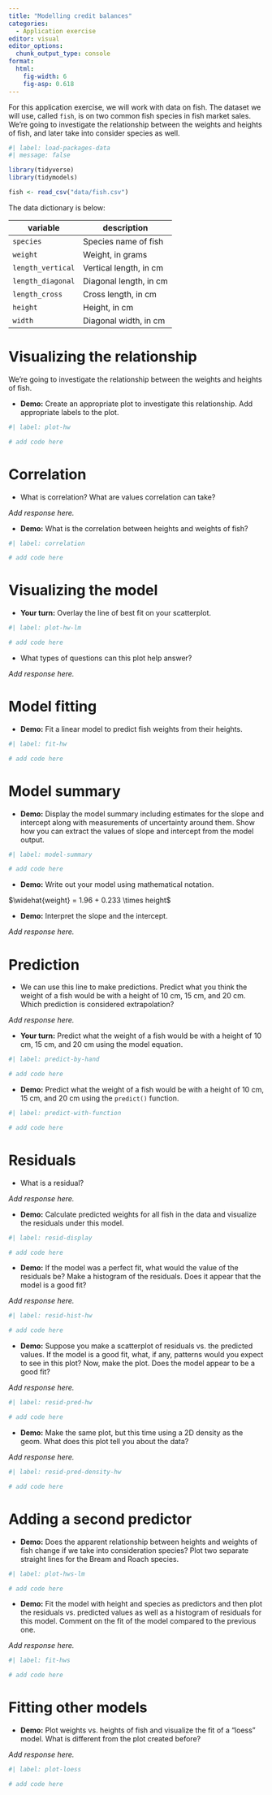 ```yaml
---
title: "Modelling credit balances"
categories: 
  - Application exercise
editor: visual
editor_options: 
  chunk_output_type: console
format: 
  html:
    fig-width: 6
    fig-asp: 0.618
---
```


For this application exercise, we will work with data on fish. The dataset we will use, called `fish`, is on two common fish species in fish market sales. We're going to investigate the relationship between the weights and heights of fish, and later take into consider species as well.

```r
#| label: load-packages-data
#| message: false

library(tidyverse)
library(tidymodels)

fish <- read_csv("data/fish.csv")
```

The data dictionary is below:

| **variable**      | **description**        |
|-------------------|------------------------|
| `species`         | Species name of fish   |
| `weight`          | Weight, in grams       |
| `length_vertical` | Vertical length, in cm |
| `length_diagonal` | Diagonal length, in cm |
| `length_cross`    | Cross length, in cm    |
| `height`          | Height, in cm          |
| `width`           | Diagonal width, in cm  |

# Visualizing the relationship

We're going to investigate the relationship between the weights and heights of fish.

-   **Demo:** Create an appropriate plot to investigate this relationship. Add appropriate labels to the plot.

```r
#| label: plot-hw

# add code here
```

# Correlation

-   What is correlation? What are values correlation can take?

*Add response here.*

-   **Demo:** What is the correlation between heights and weights of fish?

```r
#| label: correlation

# add code here
```

# Visualizing the model

-   **Your turn:** Overlay the line of best fit on your scatterplot.

```r
#| label: plot-hw-lm

# add code here
```

-   What types of questions can this plot help answer?

*Add response here.*

# Model fitting

-   **Demo:** Fit a linear model to predict fish weights from their heights.

```r
#| label: fit-hw

# add code here
```

# Model summary

-   **Demo:** Display the model summary including estimates for the slope and intercept along with measurements of uncertainty around them. Show how you can extract the values of slope and intercept from the model output.

```r
#| label: model-summary

# add code here
```

-   **Demo:** Write out your model using mathematical notation.

$\widehat{weight} = 1.96 + 0.233 \times height$

-   **Demo:** Interpret the slope and the intercept.

*Add response here.*

# Prediction

-   We can use this line to make predictions. Predict what you think the weight of a fish would be with a height of 10 cm, 15 cm, and 20 cm. Which prediction is considered extrapolation?

*Add response here.*

-   **Your turn:** Predict what the weight of a fish would be with a height of 10 cm, 15 cm, and 20 cm using the model equation.

```r
#| label: predict-by-hand

# add code here
```

-   **Demo:** Predict what the weight of a fish would be with a height of 10 cm, 15 cm, and 20 cm using the `predict()` function.

```r
#| label: predict-with-function

# add code here
```

# Residuals

-   What is a residual?

*Add response here.*

-   **Demo:** Calculate predicted weights for all fish in the data and visualize the residuals under this model.

```r
#| label: resid-display

# add code here
```

-   **Demo:** If the model was a perfect fit, what would the value of the residuals be? Make a histogram of the residuals. Does it appear that the model is a good fit?

*Add response here.*

```r
#| label: resid-hist-hw

# add code here
```

-   **Demo:** Suppose you make a scatterplot of residuals vs. the predicted values. If the model is a good fit, what, if any, patterns would you expect to see in this plot? Now, make the plot. Does the model appear to be a good fit?

*Add response here.*

```r
#| label: resid-pred-hw

# add code here
```

-   **Demo:** Make the same plot, but this time using a 2D density as the geom. What does this plot tell you about the data?

*Add response here.*

```r
#| label: resid-pred-density-hw

# add code here
```

# Adding a second predictor

-   **Demo:** Does the apparent relationship between heights and weights of fish change if we take into consideration species? Plot two separate straight lines for the Bream and Roach species.

```r
#| label: plot-hws-lm

# add code here
```

-   **Demo:** Fit the model with height and species as predictors and then plot the residuals vs. predicted values as well as a histogram of residuals for this model. Comment on the fit of the model compared to the previous one.

*Add response here.*

```r
#| label: fit-hws

# add code here
```

# Fitting other models

-   **Demo:** Plot weights vs. heights of fish and visualize the fit of a "loess" model. What is different from the plot created before?

*Add response here.*

```r
#| label: plot-loess

# add code here
```

